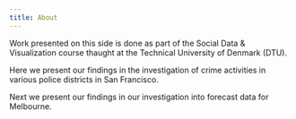 ```yaml
---
title: About 
---
```


Work presented on this side is done as part of the Social Data & Visualization course thaught at the Technical University of Denmark (DTU).

Here we present our findings in the investigation of crime activities in various police districts in San Francisco.

Next we present our findings in our investigation into forecast data for Melbourne.